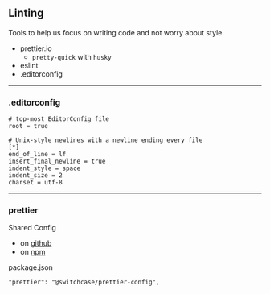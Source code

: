 ## Linting

Tools to help us focus on writing code and not worry about style.

- prettier.io
  - `pretty-quick` with `husky`
- eslint
- .editorconfig

---

### .editorconfig

```
# top-most EditorConfig file
root = true

# Unix-style newlines with a newline ending every file
[*]
end_of_line = lf
insert_final_newline = true
indent_style = space
indent_size = 2
charset = utf-8
```

---

### prettier

Shared Config

- on [github](https://github.com/SwitchCaseGroup/switchcase-prettier-config)
- on [npm](https://www.npmjs.com/package/@switchcase/prettier-config)

package.json

```
"prettier": "@switchcase/prettier-config",
```
